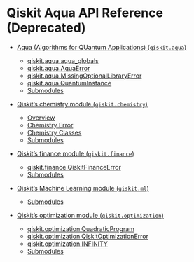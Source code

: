# Qiskit Aqua API Reference (Deprecated)

*   [Aqua (Algorithms for QUantum Applications) (`qiskit.aqua`)](qiskit_aqua)

    *   [qiskit.aqua.aqua\_globals](qiskit.aqua.aqua_globals)
    *   [qiskit.aqua.AquaError](qiskit.aqua.AquaError)
    *   [qiskit.aqua.MissingOptionalLibraryError](qiskit.aqua.MissingOptionalLibraryError)
    *   [qiskit.aqua.QuantumInstance](qiskit.aqua.QuantumInstance)
    *   [Submodules](qiskit_aqua#submodules)

*   [Qiskit’s chemistry module (`qiskit.chemistry`)](qiskit_chemistry)

    *   [Overview](qiskit_chemistry#overview)
    *   [Chemistry Error](qiskit_chemistry#chemistry-error)
    *   [Chemistry Classes](qiskit_chemistry#chemistry-classes)
    *   [Submodules](qiskit_chemistry#submodules)

*   [Qiskit’s finance module (`qiskit.finance`)](qiskit_finance)

    *   [qiskit.finance.QiskitFinanceError](qiskit.finance.QiskitFinanceError)
    *   [Submodules](qiskit_finance#submodules)

*   [Qiskit’s Machine Learning module (`qiskit.ml`)](qiskit_ml)

    *   [Submodules](qiskit_ml#submodules)

*   [Qiskit’s optimization module (`qiskit.optimization`)](qiskit_optimization)

    *   [qiskit.optimization.QuadraticProgram](qiskit.optimization.QuadraticProgram)
    *   [qiskit.optimization.QiskitOptimizationError](qiskit.optimization.QiskitOptimizationError)
    *   [qiskit.optimization.INFINITY](qiskit.optimization.INFINITY)
    *   [Submodules](qiskit_optimization#submodules)
